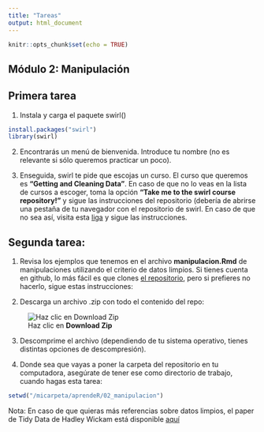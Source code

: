 ```yaml
---
title: "Tareas"
output: html_document
---
```


```r
knitr::opts_chunk$set(echo = TRUE)
```

## Módulo 2: Manipulación

## Primera tarea

1. Instala y carga el paquete swirl()

```r
install.packages("swirl")
library(swirl)
```

2. Encontrarás un menú de bienvenida. Introduce tu nombre (no es relevante si sólo queremos practicar un poco). 

3. Enseguida, swirl te pide que escojas un curso. El curso que queremos es **"Getting and Cleaning Data"**. En caso de que no lo veas en la lista de cursos a escoger, toma la opción **"Take me to the swirl course repository!"** y sigue las instrucciones del repositorio (debería de abrirse una pestaña de tu navegador con el repositorio de swirl. En caso de que no sea así, visita esta [liga](https://github.com/swirldev/swirl_courses) y sigue las instrucciones.

## Segunda tarea:

1. Revisa los ejemplos que tenemos en el archivo **manipulacion.Rmd** de manipulaciones utilizando el criterio de datos limpios. Si tienes cuenta en github, lo más fácil es que clones [el repositorio](github.com/monzalo14/aprendeR), pero si prefieres no hacerlo, sigue estas instrucciones:

2. Descarga un archivo .zip con todo el contenido del repo:

![Haz clic en **Download Zip**](descarga_zip.png) 

3. Descomprime el archivo (dependiendo de tu sistema operativo, tienes distintas opciones de descompresión).

4. Donde sea que vayas a poner la carpeta del repositorio en tu computadora, asegúrate de tener ese como directorio de trabajo, cuando hagas esta tarea:

```r
setwd("/micarpeta/aprendeR/02_manipulacion")
```

Nota: En caso de que quieras más referencias sobre datos limpios, el paper de Tidy Data de Hadley Wickam está disponible [aquí](http://vita.had.co.nz/papers/tidy-data.pdf)
